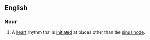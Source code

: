 ==English==

===Noun===
{{en-noun|head=[[escape]] [[rhythm]]}}

# {{context|cardiology}} A [[heart]] rhythm that is [[initiated]] at places other than the [[sinus node]].